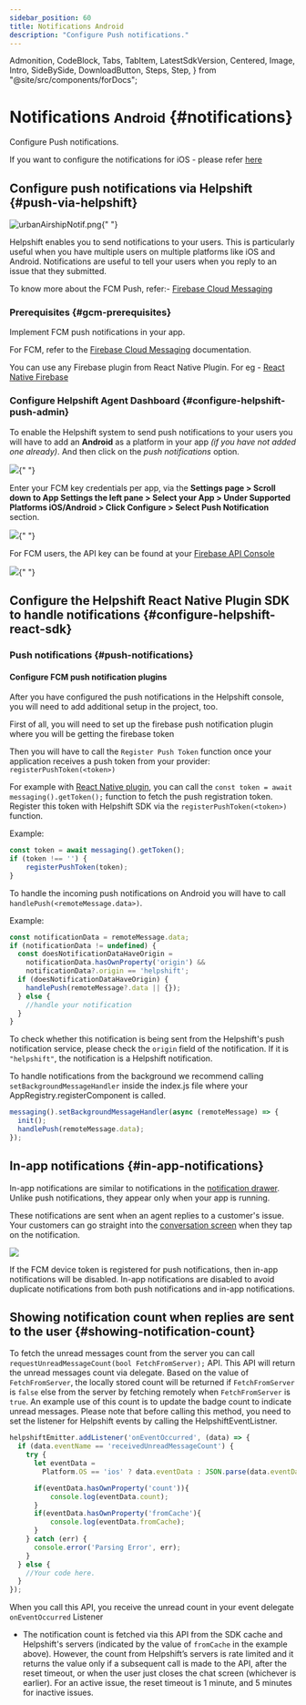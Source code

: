 ```yaml
---
sidebar_position: 60
title: Notifications Android
description: "Configure Push notifications."
---
```


  Admonition,
  CodeBlock,
  Tabs,
  TabItem,
  LatestSdkVersion,
  Centered,
  Image,
  Intro,
  SideBySide,
  DownloadButton,
  Steps,
  Step,
} from "@site/src/components/forDocs";

# Notifications <small>Android</small> {#notifications}

<Intro>

Configure Push notifications.

</Intro>

<Admonition type="info" title="Note">

If you want to configure the notifications for iOS - please refer [here](/sdkx-react-native/notifications-ios)

</Admonition>

## Configure push notifications via Helpshift {#push-via-helpshift}

<Image
  src="/static/books/sdkx_android/app_notification.png"
  width="half"
  alt="urbanAirshipNotif.png"
/>{" "}

Helpshift enables you to send notifications to your users. This is
particularly useful when you have multiple users on multiple platforms
like iOS and Android. Notifications are useful to tell your users when
you reply to an issue that they submitted.

To know more about the FCM Push, refer:- [Firebase Cloud Messaging](https://firebase.google.com/docs/cloud-messaging/)

### Prerequisites {#gcm-prerequisites}

Implement FCM push notifications in your app.

For FCM, refer to the
[Firebase Cloud Messaging](https://firebase.google.com/docs/cloud-messaging) documentation.

You can use any Firebase plugin from React Native Plugin. For eg - [React Native Firebase](https://rnfirebase.io/messaging/usage)

### Configure Helpshift Agent Dashboard {#configure-helpshift-push-admin}

To enable the Helpshift system to send push notifications to your users
you will have to add an **Android** as a platform in your app _(if you have not added one already)_. And then click on the _push notifications_ option.

<Image
  src="/static/books/helpshiftx/create_app_with_android_platform.png"
  width="full"
/>{" "}

Enter your FCM key credentials per app, via the
**Settings page > Scroll down to App Settings the left pane > Select your App > Under Supported Platforms iOS/Android > Click Configure > Select Push
Notification** section.

<Image src="/static/books/helpshiftx/add_fcm_token.png" width="full" />{" "}

For FCM users, the API key can be found at your
[Firebase API Console](https://console.firebase.google.com/)

<Image src="/static/books/android/fcm_console.png" width="full" />{" "}

## Configure the Helpshift React Native Plugin SDK to handle notifications {#configure-helpshift-react-sdk}

### Push notifications {#push-notifications}

#### Configure FCM push notification plugins

After you have configured the push notifications in the Helpshift console, you will need to add additional setup in the project, too.

First of all, you will need to set up the firebase push notification plugin where you will be getting the firebase token



Then you will have to call the `Register Push Token` function once your application receives a push token from your provider:
`registerPushToken(<token>)`

For example with [React Native plugin](https://rnfirebase.io/messaging/usage), you can call the `const token = await messaging().getToken();` function to fetch the push registration token. Register this token with Helpshift SDK via the `registerPushToken(<token>)` function.

Example:
```javascript
const token = await messaging().getToken();
if (token !== '') {
    registerPushToken(token);
}
```

To handle the incoming push notifications on Android you will have to call `handlePush(<remoteMessage.data>)`.

Example:
```javascript
const notificationData = remoteMessage.data;
if (notificationData != undefined) {
  const doesNotificationDataHaveOrigin =
    notificationData.hasOwnProperty('origin') &&
    notificationData?.origin == 'helpshift';
  if (doesNotificationDataHaveOrigin) {
    handlePush(remoteMessage?.data || {});
  } else {
    //handle your notification
  }
}
```    

To check whether this notification is being sent from the Helpshift's push notification service, please check the `origin` field of the notification. If it is `"helpshift"`, the notification is a Helpshift notification.

To handle notifications from the background we recommend calling `setBackgroundMessageHandler` inside the index.js file where your AppRegistry.registerComponent is called.
```javascript
messaging().setBackgroundMessageHandler(async (remoteMessage) => {
  init();
  handlePush(remoteMessage.data);
});
  ```

## In-app notifications {#in-app-notifications}

In-app notifications are similar to notifications in the [notification drawer](http://developer.android.com/guide/topics/ui/notifiers/notifications.html). Unlike push notifications, they appear only when your app is running.

These notifications are sent when an agent replies to a customer's issue. Your customers can go straight into the [conversation screen](/sdkx_android/support-tools#conversation-view) when they tap on the notification.

<Centered >

![](/static/books/sdkx_android/notification.png)

</Centered>

<Admonition type="info" title="Note">

If the FCM device token is registered for push notifications, then in-app notifications will be disabled. In-app notifications are disabled to avoid duplicate notifications from both push notifications and in-app notifications.

</Admonition>

## Showing notification count when replies are sent to the user {#showing-notification-count}

To fetch the unread messages count from the server you can call `requestUnreadMessageCount(bool FetchFromServer);` API. This API will return the unread messages count via delegate.
Based on the value of `FetchFromServer`, the locally stored count will be returned if `FetchFromServer` is `false` else from the server by fetching remotely when `FetchFromServer` is `true`. An example use of this count is to update the badge count to indicate unread messages. Please note that before calling this method, you need to set the listener for Helpshift events by calling the HelpshiftEventListner.
```javascript
helpshiftEmitter.addListener('onEventOccurred', (data) => {
  if (data.eventName == 'receivedUnreadMessageCount') {
    try {
      let eventData =
        Platform.OS == 'ios' ? data.eventData : JSON.parse(data.eventData);

      if(eventData.hasOwnProperty('count')){
          console.log(eventData.count);
      }
      if(eventData.hasOwnProperty('fromCache'){
          console.log(eventData.fromCache);
      }
    } catch (err) {
      console.error('Parsing Error', err);
    }
  } else {
    //Your code here.
  }
});
```



When you call this API, you receive the unread count in your event delegate `onEventOccurred` Listener

- The notification count is fetched via this API from the SDK cache and Helpshift's servers (indicated by the value of `fromCache` in the example above). However, the count from Helpshift’s servers is rate limited and it returns the value only if a subsequent call is made to the API, after the reset timeout, or when the user just closes the chat screen (whichever is earlier). For an active issue, the reset timeout is 1 minute, and 5 minutes for inactive issues.
